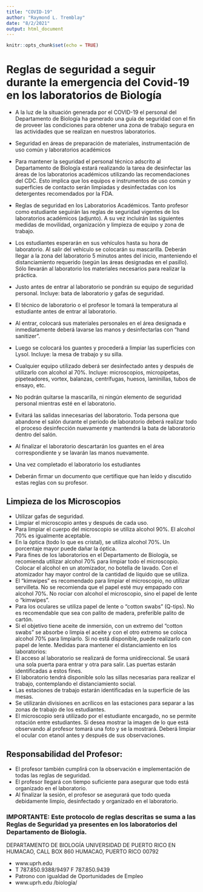 ```yaml
---
title: "COVID-19"
author: "Raymond L. Tremblay"
date: "8/2/2021"
output: html_document
---
```


```r
knitr::opts_chunk$set(echo = TRUE)
```

# Reglas de seguridad a seguir durante la emergencia del Covid-19 en los laboratorios de Biología

- A la luz de la situación generada por el COVID-19 el personal del Departamento de Biología ha generado una guía de seguridad con el fin de proveer las condiciones para obtener una zona de trabajo segura en las actividades que se realizan en nuestros laboratorios.
- Seguridad en áreas de preparación de materiales, instrumentación de uso común y laboratorios académicos
- Para mantener la seguridad el personal técnico adscrito al Departamento de Biología estará realizando la tarea de desinfectar las áreas de los laboratorios académicos utilizando las recomendaciones del CDC. Esto implica que los equipos e instrumentos de uso común y superficies de contacto serán limpiadas y desinfectadas con los detergentes recomendados por la FDA.
- Reglas de seguridad en los Laboratorios Académicos. Tanto profesor como estudiante seguirán las reglas de seguridad vigentes de los laboratorios académicos (adjunto). A su vez incluirán las siguientes medidas de movilidad, organización y limpieza de equipo y zona de trabajo.
- Los estudiantes esperarán en sus vehículos hasta su hora de laboratorio. Al salir del vehículo se colocarán su mascarilla. Deberán llegar a la zona del laboratorio 5 minutos antes del inicio, manteniendo el distanciamiento requerido (según las áreas designadas en el pasillo). Sólo llevarán al laboratorio los materiales necesarios para realizar la práctica.
- Justo antes de entrar al laboratorio se pondrán su equipo de seguridad personal. Incluye: bata de laboratorio y gafas de seguridad.
- El técnico de laboratorio o el profesor le tomará la temperatura al estudiante antes de entrar al laboratorio.
- Al entrar, colocará sus materiales personales en el área designada e inmediatamente deberá lavarse las manos y desinfectarlas con “hand sanitizer”.
- Luego se colocará los guantes y procederá a limpiar las superficies con Lysol. Incluye: la mesa de trabajo y su silla.
- Cualquier equipo utilizado deberá ser desinfectado antes y después de utilizarlo con alcohol al 70%. Incluye: microscopios, micropipetas, pipeteadores, vortex, balanzas, centrífugas, huesos, laminillas, tubos de ensayo, etc.
- No podrán quitarse la mascarilla, ni ningún elemento de seguridad personal mientras esté en el laboratorio.
 

  
- Evitará las salidas innecesarias del laboratorio. Toda persona que abandone el salón durante el periodo de laboratorio deberá realizar todo el proceso desinfección nuevamente y mantendrá la bata de laboratorio dentro del salón.
- Al finalizar el laboratorio descartarán los guantes en el área correspondiente y se lavarán las manos nuevamente.
- Una vez completado el laboratorio los estudiantes
- Deberán firmar un documento que certifique que han leído y discutido estas reglas con
su profesor.


## Limpieza de los Microscopios

- Utilizar gafas de seguridad.
- Limpiar el microscopio antes y después de cada uso.
- Para limpiar el cuerpo del microscopio se utiliza alcohol 90%. El alcohol 70% es
igualmente aceptable.
- En la óptica (todo lo que es cristal), se utiliza alcohol 70%. Un porcentaje mayor puede
dañar la óptica.
- Para fines de los laboratorios en el Departamento de Biología, se recomienda utilizar
alcohol 70% para limpiar todo el microscopio. Colocar el alcohol en un atomizador, no botella de lavado. Con el atomizador hay mayor control de la cantidad de líquido que se utiliza.
- El "kimwipes" es recomendado para limpiar el microscopio, no utilizar servilleta. No se recomienda que el papel esté muy empapado con alcohol 70%. No rociar con alcohol el microscopio, sino el papel de lente o "kimwipes".
- Para los oculares se utiliza papel de lente o "cotton swabs" (Q-tips). No es recomendable que sea con palito de madera, preferible palito de cartón.
- Si el objetivo tiene aceite de inmersión, con un extremo del "cotton swabs" se absorbe o limpia el aceite y con el otro extremo se coloca alcohol 70% para limpiarlo. Si no está disponible, puede realizarlo con papel de lente.
Medidas para mantener el distanciamiento en los laboratorios:
- El acceso al laboratorio se realizará de forma unidireccional. Se usará una sola puerta para entrar y otra para salir. Las puertas estarán identificadas a estos fines.
- El laboratorio tendrá disponible solo las sillas necesarias para realizar el trabajo, contemplando el distanciamiento social.
- Las estaciones de trabajo estarán identificadas en la superficie de las mesas.
- Se utilizarán divisiones en acrílicos en las estaciones para separar a las zonas de trabajo
de los estudiantes.
- El microscopio será utilizado por el estudiante encargado, no se permite rotación entre
estudiantes. Si desea mostrar la imagen de lo que está observando al profesor tomará una foto y se la mostrará. Deberá limpiar el ocular con etanol antes y después de sus observaciones.
 
## Responsabilidad del Profesor:

- El profesor también cumplirá con la observación e implementación de todas las reglas de seguridad.
- El profesor llegará con tiempo suficiente para asegurar que todo está organizado en el laboratorio.
- Al finalizar la sesión, el profesor se asegurará que todo queda debidamente limpio, desinfectado y organizado en el laboratorio.

### IMPORTANTE: Este protocolo de reglas descritas se suma a las Reglas de Seguridad ya presentes en los laboratorios del Departamento de Biología.
 
 
 DEPARTAMENTO DE BIOLOGÍA
UNIVERSIDAD DE PUERTO RICO EN HUMACAO, CALL BOX 860 HUMACAO, PUERTO RICO 00792 

- www.uprh.edu
- T 787.850.9388/9497 F 787.850.9439 
- Patrono con igualdad de Oportunidades de Empleo 
- www.uprh.edu /biología/